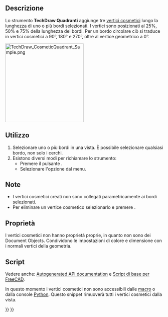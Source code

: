 <languages/>

{{Docnav/it
|[[TechDraw_Midpoints/it|Punti mediani]]
|[[TechDraw_FaceCenterLine/it|Linea centrale alla faccia]]
|[[TechDraw_Workbench/it|TechDraw]]
|IconL=TechDraw_Midpoints.svg
|IconR=TechDraw_FaceCenterLine.svg
|IconC=Workbench_TechDraw.svg
}}

{{GuiCommand/it
|Name=TechDraw Quadrants
|Name/it=TechDraw Quadranti
|MenuLocation=TechDraw → Aggiungi Vertici → Aggiungi Vertici sul quadrante
|Workbenches=[[TechDraw_Workbench/it|TechDraw]]
|Version=0.19
|SeeAlso=[[TechDraw CosmeticVertex/it|TechDraw Vertice cosmetico]], [[TechDraw Midpoints/it|TechDraw Punto mediano]]

}}

<span id="Description"></span>
==Descrizione==

Lo strumento '''TechDraw Quadranti''' aggiunge tre [[TechDraw_CosmeticVertex/it|vertici cosmetici]] lungo la lunghezza di uno o più bordi selezionati. I vertici sono posizionati al 25%, 50% e 75% della lunghezza dei bordi. Per un bordo circolare ciò si traduce in vertici cosmetici a 90°, 180° e 270°, oltre al vertice geometrico a 0°.

[[Image:TechDraw_CosmeticQuadrant_Sample.png|250px]]
{{Caption|Vertici cosmetici nei punti del quadrante di un cerchio
}}

<span id="Usage"></span>
== Utilizzo ==

# Selezionare uno o più bordi in una vista. È possibile selezionare qualsiasi bordo, non solo i cerchi.
# Esistono diversi modi per richiamare lo strumento:
#* Premere il pulsante {{Button|[[Image:TechDraw_Quadrants.svg|16px]] [[TechDraw_Quadrants/it|Aggiungi Vertici sul quadrante]]}}.
#* Selezionare l'opzione {{MenuCommand|TechDraw → Aggiungi Vertici → [[Image:TechDraw_Quadrants.svg|16px]] Aggiungi vertici sul quadrante}} dal menu.

<span id="Notes"></span>
==Note==

* I vertici cosmetici creati non sono collegati parametricamente ai bordi selezionati.
* Per eliminare un vertice cosmetico selezionarlo e premere {{KEY|Delete}}. {{Version/it|1.0}}

<span id="Properties"></span>
==Proprietà==

I vertici cosmetici non hanno proprietà proprie, in quanto non sono dei Document Objects. Condividono le impostazioni di colore e dimensione con i normali vertici della geometria.

<span id="Scripting"></span>
==Script==

Vedere anche: [https://freecad.github.io/SourceDoc/ Autogenerated API documentation] e [[FreeCAD_Scripting_Basics/it|Script di base per FreeCAD]].

In questo momento i vertici cosmetici non sono accessibili dalle [[Macros/it|macro]] o dalla console [[Python/it|Python]]. Questo snippet rimuoverà tutti i vertici cosmetici dalla vista.

{{Code|code=
v = App.ActiveDocument.View
v.clearCV()
App.ActiveDocument.recompute()
}}


{{Docnav/it
|[[TechDraw_Midpoints/it|Punti mediani]]
|[[TechDraw_FaceCenterLine/it|Linea centrale alla faccia]]
|[[TechDraw_Workbench/it|TechDraw]]
|IconL=TechDraw_Midpoints.svg
|IconR=TechDraw_FaceCenterLine.svg
|IconC=Workbench_TechDraw.svg
}}

{{TechDraw Tools navi{{#translation:}}}}
{{Userdocnavi{{#translation:}}}}
{{clear}}